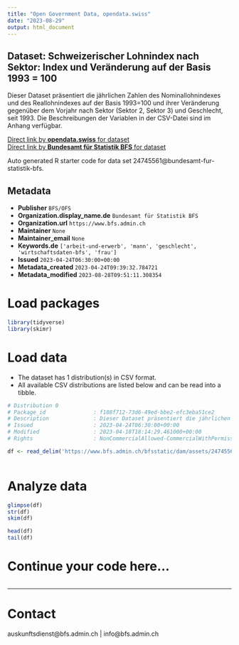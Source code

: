 ```yaml
---
title: "Open Government Data, opendata.swiss"
date: "2023-08-29"
output: html_document
---
```


## Dataset: Schweizerischer Lohnindex nach Sektor: Index und Veränderung auf der Basis 1993 = 100

Dieser Dataset präsentiert die jährlichen Zahlen des Nominallohnindexes und des Reallohnindexes auf der Basis 1993=100 und ihrer Veränderung gegenüber dem Vorjahr nach Sektor (Sektor 2, Sektor 3) und Geschlecht, seit 1993. Die Beschreibungen der Variablen in der CSV-Datei sind im Anhang verfügbar.

[Direct link by **opendata.swiss** for dataset](https://opendata.swiss/de/dataset/schweizerischer-lohnindex-nach-sektor-index-und-veranderung-auf-der-basis-1993-1003)<br>
[Direct link by **Bundesamt für Statistik BFS** for dataset](https://www.bfs.admin.ch/asset/de/ts-x-03.04.03.00.04)

Auto generated R starter code for data set 24745561@bundesamt-fur-statistik-bfs.

## Metadata

- **Publisher** `BFS/OFS`
- **Organization.display_name.de** `Bundesamt für Statistik BFS`
- **Organization.url** `https://www.bfs.admin.ch`
- **Maintainer** `None`
- **Maintainer_email** `None`
- **Keywords.de** `['arbeit-und-erwerb', 'mann', 'geschlecht', 'wirtschaftsdaten-bfs', 'frau']`
- **Issued** `2023-04-24T06:30:00+00:00`
- **Metadata_created** `2023-04-24T09:39:32.784721`
- **Metadata_modified** `2023-08-28T09:51:11.308354`


# Load packages

```r

library(tidyverse)
library(skimr)

```

# Load data

-   The dataset has 1 distribution(s) in CSV format.
-   All available CSV distributions are listed below and can be read into a tibble.

```r

# Distribution 0
# Package_id               : f188f712-73d6-49ed-bbe2-efc3eba51ce2
# Description              : Dieser Dataset präsentiert die jährlichen Zahlen des Nominallohnindexes und des Reallohnindexes auf der Basis 1993=100 und ihrer Veränderung gegenüber dem Vorjahr nach Sektor (Sektor 2, Sektor 3) und Geschlecht, seit 1993. Die Beschreibungen der Variablen in der CSV-Datei sind im Anhang verfügbar.
# Issued                   : 2023-04-24T06:30:00+00:00
# Modified                 : 2023-04-18T18:14:29.461000+00:00
# Rights                   : NonCommercialAllowed-CommercialWithPermission-ReferenceRequired

df <- read_delim('https://www.bfs.admin.ch/bfsstatic/dam/assets/24745567/master')



```

# Analyze data

```r

glimpse(df)
str(df)
skim(df)

head(df)
tail(df)

```

# Continue your code here...

```r

```

------------------------------------------------------------------------

# Contact

auskunftsdienst@bfs.admin.ch | info@bfs.admin.ch

